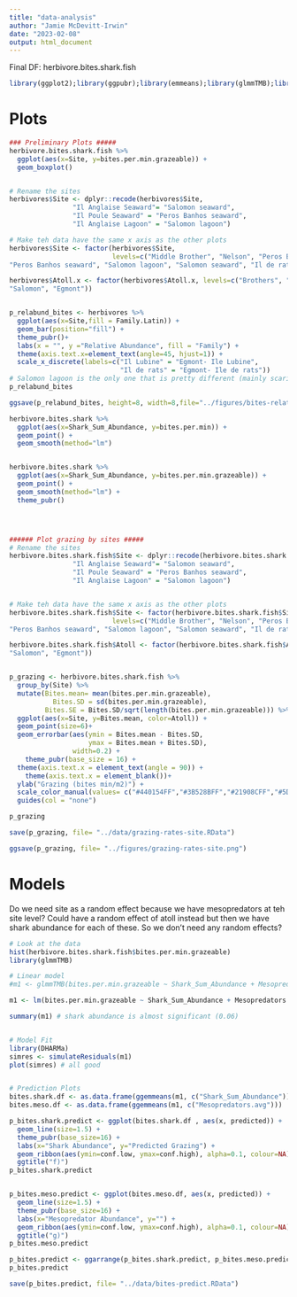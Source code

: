 ```yaml
---
title: "data-analysis"
author: "Jamie McDevitt-Irwin"
date: "2023-02-08"
output: html_document
---
```

Final DF: herbivore.bites.shark.fish


```r
library(ggplot2);library(ggpubr);library(emmeans);library(glmmTMB);library(ggeffects)
```

# Plots
```r
### Preliminary Plots #####
herbivore.bites.shark.fish %>%
  ggplot(aes(x=Site, y=bites.per.min.grazeable)) +
  geom_boxplot()


# Rename the sites
herbivores$Site <- dplyr::recode(herbivores$Site, 
                "Il Anglaise Seaward"= "Salomon seaward",
                "Il Poule Seaward" = "Peros Banhos seaward",
                "Il Anglaise Lagoon" = "Salomon lagoon")

# Make teh data have the same x axis as the other plots
herbivores$Site <- factor(herbivores$Site, 
                          levels=c("Middle Brother", "Nelson", "Peros Banhos Lagoon", 
"Peros Banhos seaward", "Salomon lagoon", "Salomon seaward", "Il de rats", "Il Lubine"))

herbivores$Atoll.x <- factor(herbivores$Atoll.x, levels=c("Brothers", "Nelsons Island", "Peros Banhos", 
"Salomon", "Egmont"))


p_relabund_bites <- herbivores %>% 
  ggplot(aes(x=Site,fill = Family.Latin)) +
  geom_bar(position="fill") + 
  theme_pubr()+
  labs(x = "", y ="Relative Abundance", fill = "Family") + 
  theme(axis.text.x=element_text(angle=45, hjust=1)) +
  scale_x_discrete(labels=c("Il Lubine" = "Egmont- Ile Lubine",
                            "Il de rats" = "Egmont- Ile de rats"))
# Salomon lagoon is the only one that is pretty different (mainly scaridae bites)
p_relabund_bites

ggsave(p_relabund_bites, height=8, width=8,file="../figures/bites-relative-abundance.png")

herbivore.bites.shark %>%
  ggplot(aes(x=Shark_Sum_Abundance, y=bites.per.min)) +
  geom_point() +
  geom_smooth(method="lm")


herbivore.bites.shark %>%
  ggplot(aes(x=Shark_Sum_Abundance, y=bites.per.min.grazeable)) +
  geom_point() +
  geom_smooth(method="lm") +
  theme_pubr()




###### Plot grazing by sites #####
# Rename the sites
herbivore.bites.shark.fish$Site <- dplyr::recode(herbivore.bites.shark.fish$Site, 
                "Il Anglaise Seaward"= "Salomon seaward",
                "Il Poule Seaward" = "Peros Banhos seaward",
                "Il Anglaise Lagoon" = "Salomon lagoon")


# Make teh data have the same x axis as the other plots
herbivore.bites.shark.fish$Site <- factor(herbivore.bites.shark.fish$Site, 
                          levels=c("Middle Brother", "Nelson", "Peros Banhos Lagoon", 
"Peros Banhos seaward", "Salomon lagoon", "Salomon seaward", "Il de rats", "Il Lubine"))

herbivore.bites.shark.fish$Atoll <- factor(herbivore.bites.shark.fish$Atoll, levels=c("Brothers", "Nelson", "Peros Banhos", 
"Salomon", "Egmont"))


p_grazing <- herbivore.bites.shark.fish %>%
  group_by(Site) %>%
  mutate(Bites.mean= mean(bites.per.min.grazeable),
           Bites.SD = sd(bites.per.min.grazeable),
         Bites.SE = Bites.SD/sqrt(length(bites.per.min.grazeable))) %>%
  ggplot(aes(x=Site, y=Bites.mean, color=Atoll)) + 
  geom_point(size=6)+
  geom_errorbar(aes(ymin = Bites.mean - Bites.SD, 
                    ymax = Bites.mean + Bites.SD), 
                width=0.2) +
    theme_pubr(base_size = 16) +  
  theme(axis.text.x = element_text(angle = 90)) +
    theme(axis.text.x = element_blank())+
  ylab("Grazing (bites min/m2)") +
  scale_color_manual(values= c("#440154FF","#3B528BFF","#21908CFF","#5DC863FF","#FDE725FF")) +
  guides(col = "none")

p_grazing

save(p_grazing, file= "../data/grazing-rates-site.RData")

ggsave(p_grazing, file= "../figures/grazing-rates-site.png")
```


# Models

Do we need site as a random effect because we have mesopredators at teh site level? 
Could have a random effect of atoll instead but then we have shark abundance for each of these. So we don't need any random effects? 


```r
# Look at the data
hist(herbivore.bites.shark.fish$bites.per.min.grazeable)
library(glmmTMB)

# Linear model
#m1 <- glmmTMB(bites.per.min.grazeable ~ Shark_Sum_Abundance + Mesopredators.avg, data=herbivore.bites.shark.fish, family = gaussian())

m1 <- lm(bites.per.min.grazeable ~ Shark_Sum_Abundance + Mesopredators.avg, data=herbivore.bites.shark.fish)

summary(m1) # shark abundance is almost significant (0.06)


# Model Fit
library(DHARMa)
simres <- simulateResiduals(m1)
plot(simres) # all good


# Prediction Plots
bites.shark.df <- as.data.frame(ggemmeans(m1, c("Shark_Sum_Abundance")))
bites.meso.df <- as.data.frame(ggemmeans(m1, c("Mesopredators.avg")))

p_bites.shark.predict <- ggplot(bites.shark.df , aes(x, predicted)) + 
  geom_line(size=1.5) +
  theme_pubr(base_size=16) +
  labs(x="Shark Abundance", y="Predicted Grazing") + 
  geom_ribbon(aes(ymin=conf.low, ymax=conf.high), alpha=0.1, colour=NA)+
  ggtitle("f)")
p_bites.shark.predict


p_bites.meso.predict <- ggplot(bites.meso.df, aes(x, predicted)) + 
  geom_line(size=1.5) +
  theme_pubr(base_size=16) +
  labs(x="Mesopredator Abundance", y="") + 
  geom_ribbon(aes(ymin=conf.low, ymax=conf.high), alpha=0.1, colour=NA)+
  ggtitle("g)")
p_bites.meso.predict

p_bites.predict <- ggarrange(p_bites.shark.predict, p_bites.meso.predict)
p_bites.predict

save(p_bites.predict, file= "../data/bites-predict.RData")
```


